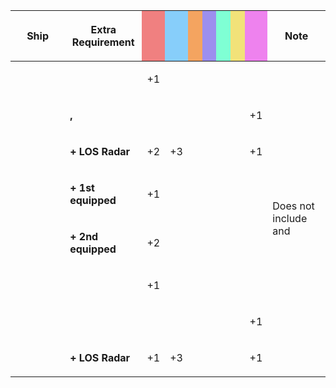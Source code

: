 {|class="wikitable" style="width:100%; text-align: center; vertical-align: middle;"
|-
! style="width: 20%;" | Ship
! style="width: 25%;" | Extra Requirement
! style="width: 5%; background-color: lightcoral;" | {{Firepower}}
! style="width: 5%; background-color: lightskyblue;" | {{Torpedo}}
! style="width: 5%; background-color: sandybrown;" | {{AA}}
! style="width: 5%; background-color: #9C8FEE;" | {{ASW}}
! style="width: 5%; background-color: #7fffd4;" | {{LOS}}
! style="width: 5%; background-color: #F2E279;" | {{Armor}}
! style="width: 5%; background-color: violet;" | {{Evasion}}
! style="width: 20%;" | Note
|-
! rowspan="5"|{{ShipLink|Kagerou|Shiranui|Kuroshio|Oyashio|Hatsukaze|Yukikaze|Amatsukaze|Tokitsukaze|Urakaze|Isokaze|Hamakaze|Tanikaze|Nowaki|Arashi|Hagikaze|Maikaze|Akigumo|text=Kagerou-class|link_class=Kagerou}}
| style="text-align:left;" |
| +1 || || || || || ||
| style="text-align:left;" |
|-
| style="text-align:left;" | '''{{ShipLink|Yukikaze}}, {{ShipLink|Isokaze}}'''
| || || || || || || +1
| style="text-align:left;" |
|-
| style="text-align:left;" | '''+ LOS Radar'''
| +2 || +3 || || || || || +1
| style="text-align:left;" |
|-
| style="text-align:left;" | '''{{ShipLink|Kagerou/Kai Ni|Shiranui/Kai Ni|Kuroshio/Kai Ni|Yukikaze/Kai Ni|text=Kai Ni|link_class=Kagerou}} + 1st equipped'''
| +1 || || || || || ||
| rowspan="2" style="text-align:left;" | Does not include {{ShipLink|Akigumo/Kai Ni}} and {{ShipLink|Dan Yang}}
|-
| style="text-align:left;" | '''{{ShipLink|Kagerou/Kai Ni|Shiranui/Kai Ni|Kuroshio/Kai Ni|Yukikaze/Kai Ni|text=Kai Ni|link_class=Kagerou}} + 2nd equipped'''
| +2 || || || || || ||
|-
! rowspan="3"|{{ShipLink|Shiratsuyu|Shigure|Murasame|Yuudachi|Harusame|Samidare|Suzukaze|Umikaze|Yamakaze|Kawakaze|text=Shiratsuyu-class|link_class=Shiratsuyu}}<br />{{ShipLink|Asashio|Ooshio|Michishio|Arashio|Asagumo|Yamagumo|Minegumo|Arare|Kasumi|text=Asashio-class|link_class=Asashio}}
| style="text-align:left;" |
| +1 || || || || || ||
| style="text-align:left;" |
|-
| style="text-align:left;" | '''{{ShipLink|Shigure}}'''
| || || || || || || +1
| style="text-align:left;" |
|-
| style="text-align:left;" | '''+ LOS Radar'''
| +1 || +3 || || || || || +1
| style="text-align:left;" |
|}